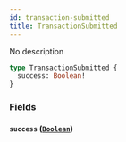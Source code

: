 ```yaml
---
id: transaction-submitted
title: TransactionSubmitted
---
```



No description

```graphql
type TransactionSubmitted {
  success: Boolean!
}
```


### Fields

#### `success` ([`Boolean`](/docs/testnet/graphql/scalars/boolean))






